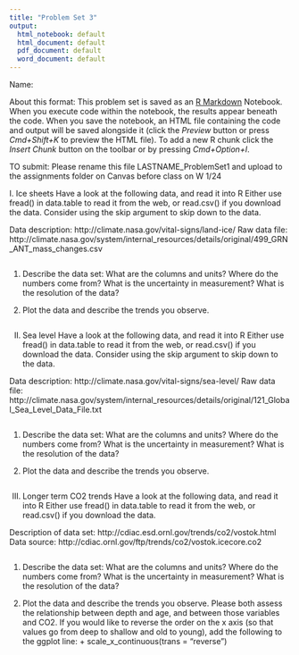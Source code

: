 ```yaml
---
title: "Problem Set 3"
output:
  html_notebook: default
  html_document: default
  pdf_document: default
  word_document: default
---
```


Name: 

About this format: This problem set is saved as an [R Markdown](http://rmarkdown.rstudio.com) Notebook. When you execute code within the notebook, the results appear beneath the code. When you save the notebook, an HTML file containing the code and output will be saved alongside it (click the *Preview* button or press *Cmd+Shift+K* to preview the HTML file). To add a new R chunk click the *Insert Chunk* button on the toolbar or by pressing *Cmd+Option+I*.

TO submit: Please rename this file LASTNAME_ProblemSet1 and upload to the assignments folder on Canvas before class on W 1/24

I. Ice sheets
Have a look at the following data, and read it into R 
Either use fread() in data.table to read it from the web, or read.csv() if you download the data. Consider using the skip argument to skip down to the data.

Data description: http://climate.nasa.gov/vital-signs/land-ice/
Raw data file: http://climate.nasa.gov/system/internal_resources/details/original/499_GRN_ANT_mass_changes.csv
```r

```


1. Describe the data set: What are the columns and units? Where do the numbers come from? What is the uncertainty in measurement? What is the resolution of the data? 

2. Plot the data and describe the trends you observe.

```r

```


II. Sea level
Have a look at the following data, and read it into R
Either use fread() in data.table to read it from the web, or read.csv() if you download the data. Consider using the skip argument to skip down to the data.

Data description: http://climate.nasa.gov/vital-signs/sea-level/
Raw data file: http://climate.nasa.gov/system/internal_resources/details/original/121_Global_Sea_Level_Data_File.txt
```r

```


1. Describe the data set: What are the columns and units? Where do the numbers come from? What is the uncertainty in measurement? What is the resolution of the data? 

2. Plot the data and describe the trends you observe.
```r

```


III. Longer term CO2 trends
Have a look at the following data, and read it into R
Either use fread() in data.table to read it from the web, or read.csv() if you download the data. 

Description of data set: http://cdiac.esd.ornl.gov/trends/co2/vostok.html
Data source: http://cdiac.ornl.gov/ftp/trends/co2/vostok.icecore.co2
```r

```

1. Describe the data set: What are the columns and units? Where do the numbers come from? What is the uncertainty in measurement? What is the resolution of the data? 

2. Plot the data and describe the trends you observe. Please both assess the relationship between depth and age, and between those variables and CO2. If you would like to reverse the order on the x axis (so that values go from deep to shallow and old to young), add the following to the ggplot line: + scale_x_continuous(trans = "reverse")
```r



```

